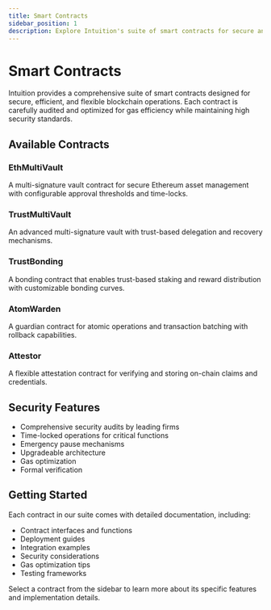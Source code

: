 ```yaml
---
title: Smart Contracts
sidebar_position: 1
description: Explore Intuition's suite of smart contracts for secure and efficient blockchain operations
---
```


# Smart Contracts

Intuition provides a comprehensive suite of smart contracts designed for secure, efficient, and flexible blockchain operations. Each contract is carefully audited and optimized for gas efficiency while maintaining high security standards.

## Available Contracts

### EthMultiVault
A multi-signature vault contract for secure Ethereum asset management with configurable approval thresholds and time-locks.

### TrustMultiVault
An advanced multi-signature vault with trust-based delegation and recovery mechanisms.

### TrustBonding
A bonding contract that enables trust-based staking and reward distribution with customizable bonding curves.

### AtomWarden
A guardian contract for atomic operations and transaction batching with rollback capabilities.

### Attestor
A flexible attestation contract for verifying and storing on-chain claims and credentials.

## Security Features

- Comprehensive security audits by leading firms
- Time-locked operations for critical functions
- Emergency pause mechanisms
- Upgradeable architecture
- Gas optimization
- Formal verification

## Getting Started

Each contract in our suite comes with detailed documentation, including:
- Contract interfaces and functions
- Deployment guides
- Integration examples
- Security considerations
- Gas optimization tips
- Testing frameworks

Select a contract from the sidebar to learn more about its specific features and implementation details. 